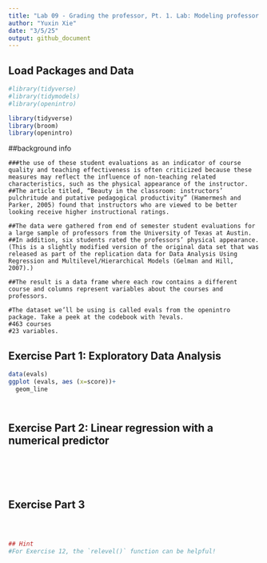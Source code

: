 ```yaml
---
title: "Lab 09 - Grading the professor, Pt. 1. Lab: Modeling professor attractiveness and course evaluations"
author: "Yuxin Xie"
date: "3/5/25"
output: github_document
---
```


## Load Packages and Data

```r
#library(tidyverse) 
#library(tidymodels)
#library(openintro)

library(tidyverse)
library(broom)
library(openintro)

```
##background info 
```r0
###the use of these student evaluations as an indicator of course quality and teaching effectiveness is often criticized because these measures may reflect the influence of non-teaching related characteristics, such as the physical appearance of the instructor. 
##The article titled, “Beauty in the classroom: instructors’ pulchritude and putative pedagogical productivity” (Hamermesh and Parker, 2005) found that instructors who are viewed to be better looking receive higher instructional ratings.

##The data were gathered from end of semester student evaluations for a large sample of professors from the University of Texas at Austin.
##In addition, six students rated the professors’ physical appearance. (This is a slightly modified version of the original data set that was released as part of the replication data for Data Analysis Using Regression and Multilevel/Hierarchical Models (Gelman and Hill, 2007).) 

##The result is a data frame where each row contains a different course and columns represent variables about the courses and professors.

#The dataset we’ll be using is called evals from the openintro package. Take a peek at the codebook with ?evals.
#463 courses
#23 variables.
```


## Exercise Part 1: Exploratory Data Analysis

```r
data(evals)
ggplot (evals, aes (x=score))+
  geom_line 
```

```r

```

```r

```

## Exercise Part 2: Linear regression with a numerical predictor

```r

```

```r

```

```r

```

```r

```

```r

```

## Exercise Part 3
```r

```

```r

```

```r

```

```r
## Hint
#For Exercise 12, the `relevel()` function can be helpful!

```

```r

```

```r

```

```r

```


